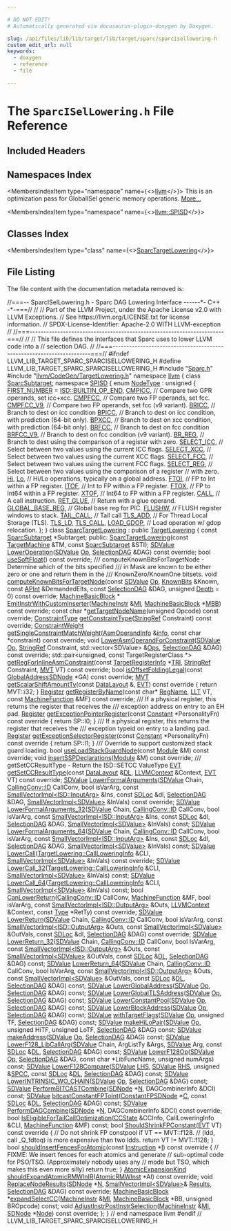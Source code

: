```yaml
---

# DO NOT EDIT!
# Automatically generated via docusaurus-plugin-doxygen by Doxygen.

slug: /api/files/lib/lib/target/lib/target/sparc/sparcisellowering-h
custom_edit_url: null
keywords:
  - doxygen
  - reference
  - file

---
```





# The `SparcISelLowering.h` File Reference

<DoxygenPage pluginConfig={pluginConfig}>



## Included Headers

<IncludesList>
<IncludesListItem
  filePath="Sparc.h"
  permalink="/docs/api/files/lib/lib/target/lib/target/sparc/sparc-h"
  isLocal="true" />
<IncludesListItem
  filePath="llvm/CodeGen/TargetLowering.h"
  permalink="/docs/api/files/include/include/llvm/include/llvm/codegen/targetlowering-h"
  isLocal="true" />
</IncludesList>

## Namespaces Index

<MembersIndex>

<MembersIndexItem
  type="namespace"
  name={<><a href="/docs/api/namespaces/llvm">llvm</a></>}>
This is an optimization pass for GlobalISel generic memory operations. <a href="/docs/api/namespaces/llvm/#details">More...</a>
</MembersIndexItem>

<MembersIndexItem
  type="namespace"
  name={<><a href="/docs/api/namespaces/llvm/spisd">llvm::SPISD</a></>}>
</MembersIndexItem>

</MembersIndex>

## Classes Index

<MembersIndex>

<MembersIndexItem
  type="class"
  name={<><a href="/docs/api/classes/llvm/sparctargetlowering">SparcTargetLowering</a></>}>
</MembersIndexItem>

</MembersIndex>


## File Listing

The file content with the documentation metadata removed is:

<ProgramListing>

<Link id="l00001" /><CodeLine lineNumber="1"><Highlight kind="comment">//===-- SparcISelLowering.h - Sparc DAG Lowering Interface ------&#42;- C++ -&#42;-===//</Highlight><Highlight kind="normal"></Highlight></CodeLine>
<Link id="l00002" /><CodeLine lineNumber="2"><Highlight kind="normal"></Highlight><Highlight kind="comment">//</Highlight><Highlight kind="normal"></Highlight></CodeLine>
<Link id="l00003" /><CodeLine lineNumber="3"><Highlight kind="normal"></Highlight><Highlight kind="comment">// Part of the LLVM Project, under the Apache License v2.0 with LLVM Exceptions.</Highlight><Highlight kind="normal"></Highlight></CodeLine>
<Link id="l00004" /><CodeLine lineNumber="4"><Highlight kind="normal"></Highlight><Highlight kind="comment">// See https://llvm.org/LICENSE.txt for license information.</Highlight><Highlight kind="normal"></Highlight></CodeLine>
<Link id="l00005" /><CodeLine lineNumber="5"><Highlight kind="normal"></Highlight><Highlight kind="comment">// SPDX-License-Identifier: Apache-2.0 WITH LLVM-exception</Highlight><Highlight kind="normal"></Highlight></CodeLine>
<Link id="l00006" /><CodeLine lineNumber="6"><Highlight kind="normal"></Highlight><Highlight kind="comment">//</Highlight><Highlight kind="normal"></Highlight></CodeLine>
<Link id="l00007" /><CodeLine lineNumber="7"><Highlight kind="normal"></Highlight><Highlight kind="comment">//===----------------------------------------------------------------------===//</Highlight><Highlight kind="normal"></Highlight></CodeLine>
<Link id="l00008" /><CodeLine lineNumber="8"><Highlight kind="normal"></Highlight><Highlight kind="comment">//</Highlight><Highlight kind="normal"></Highlight></CodeLine>
<Link id="l00009" /><CodeLine lineNumber="9"><Highlight kind="normal"></Highlight><Highlight kind="comment">// This file defines the interfaces that Sparc uses to lower LLVM code into a</Highlight><Highlight kind="normal"></Highlight></CodeLine>
<Link id="l00010" /><CodeLine lineNumber="10"><Highlight kind="normal"></Highlight><Highlight kind="comment">// selection DAG.</Highlight><Highlight kind="normal"></Highlight></CodeLine>
<Link id="l00011" /><CodeLine lineNumber="11"><Highlight kind="normal"></Highlight><Highlight kind="comment">//</Highlight><Highlight kind="normal"></Highlight></CodeLine>
<Link id="l00012" /><CodeLine lineNumber="12"><Highlight kind="normal"></Highlight><Highlight kind="comment">//===----------------------------------------------------------------------===//</Highlight><Highlight kind="normal"></Highlight></CodeLine>
<Link id="l00013" /><CodeLine lineNumber="13"><Highlight kind="normal"></Highlight></CodeLine>
<Link id="l00014" /><CodeLine lineNumber="14"><Highlight kind="normal"></Highlight><Highlight kind="preprocessor">#ifndef LLVM&#95;LIB&#95;TARGET&#95;SPARC&#95;SPARCISELLOWERING&#95;H</Highlight><Highlight kind="normal"></Highlight></CodeLine>
<Link id="l00015" /><CodeLine lineNumber="15"><Highlight kind="normal"></Highlight><Highlight kind="preprocessor">#define LLVM&#95;LIB&#95;TARGET&#95;SPARC&#95;SPARCISELLOWERING&#95;H</Highlight><Highlight kind="normal"></Highlight></CodeLine>
<Link id="l00016" /><CodeLine lineNumber="16"><Highlight kind="normal"></Highlight></CodeLine>
<Link id="l00017" /><CodeLine lineNumber="17"><Highlight kind="normal"></Highlight><Highlight kind="preprocessor">#include &quot;<a href="/docs/api/files/lib/lib/target/lib/target/sparc/sparc-h">Sparc.h</a>&quot;</Highlight><Highlight kind="normal"></Highlight></CodeLine>
<Link id="l00018" /><CodeLine lineNumber="18"><Highlight kind="normal"></Highlight><Highlight kind="preprocessor">#include &quot;<a href="/docs/api/files/include/include/llvm/include/llvm/codegen/targetlowering-h">llvm/CodeGen/TargetLowering.h</a>&quot;</Highlight><Highlight kind="normal"></Highlight></CodeLine>
<Link id="l00019" /><CodeLine lineNumber="19"><Highlight kind="normal"></Highlight></CodeLine>
<Link id="l00020" /><CodeLine lineNumber="20"><Highlight kind="normal"></Highlight><Highlight kind="keyword">namespace </Highlight><Highlight kind="normal"><a href="/docs/api/namespaces/llvm">llvm</a> &#123;</Highlight></CodeLine>
<Link id="l00021" /><CodeLine lineNumber="21"><Highlight kind="normal">  </Highlight><Highlight kind="keyword">class </Highlight><Highlight kind="normal"><a href="/docs/api/classes/llvm/sparcsubtarget">SparcSubtarget</a>;</Highlight></CodeLine>
<Link id="l00022" /><CodeLine lineNumber="22"><Highlight kind="normal"></Highlight></CodeLine>
<Link id="l00023" /><CodeLine lineNumber="23" lineLink="/docs/api/namespaces/llvm/spisd"><Highlight kind="normal">  </Highlight><Highlight kind="keyword">namespace </Highlight><Highlight kind="normal"><a href="/docs/api/namespaces/llvm/spisd">SPISD</a> &#123;</Highlight></CodeLine>
<Link id="l00024" /><CodeLine lineNumber="24" lineLink="/docs/api/namespaces/llvm/spisd/#a3d1898cf75ca99cdce12d228aad03d35"><Highlight kind="normal">  </Highlight><Highlight kind="keyword">enum</Highlight><Highlight kind="normal"> <a href="/docs/api/namespaces/llvm/spisd/#a3d1898cf75ca99cdce12d228aad03d35">NodeType</a> : </Highlight><Highlight kind="keywordtype">unsigned</Highlight><Highlight kind="normal"> &#123;</Highlight></CodeLine>
<Link id="l00025" /><CodeLine lineNumber="25" lineLink="/docs/api/namespaces/llvm/spisd/#a3d1898cf75ca99cdce12d228aad03d35a27b3db85b70e06b585791b94f9588498"><Highlight kind="normal">    <a href="/docs/api/namespaces/llvm/spisd/#a3d1898cf75ca99cdce12d228aad03d35a27b3db85b70e06b585791b94f9588498">FIRST&#95;NUMBER</a> = <a href="/docs/api/namespaces/llvm/isd/#a22ea9cec080dd5f4f47ba234c2f59110a477ef80c70c7359199eace0e5d3133b1">ISD::BUILTIN&#95;OP&#95;END</a>,</Highlight></CodeLine>
<Link id="l00026" /><CodeLine lineNumber="26" lineLink="/docs/api/namespaces/llvm/spisd/#a3d1898cf75ca99cdce12d228aad03d35aee173683795c69db043c057180a0c24e"><Highlight kind="normal">    <a href="/docs/api/namespaces/llvm/spisd/#a3d1898cf75ca99cdce12d228aad03d35aee173683795c69db043c057180a0c24e">CMPICC</a>,    </Highlight><Highlight kind="comment">// Compare two GPR operands, set icc+xcc.</Highlight><Highlight kind="normal"></Highlight></CodeLine>
<Link id="l00027" /><CodeLine lineNumber="27" lineLink="/docs/api/namespaces/llvm/spisd/#a3d1898cf75ca99cdce12d228aad03d35a7bcd9a91adcf12703a32ba84c8862873"><Highlight kind="normal">    <a href="/docs/api/namespaces/llvm/spisd/#a3d1898cf75ca99cdce12d228aad03d35a7bcd9a91adcf12703a32ba84c8862873">CMPFCC</a>,    </Highlight><Highlight kind="comment">// Compare two FP operands, set fcc.</Highlight><Highlight kind="normal"></Highlight></CodeLine>
<Link id="l00028" /><CodeLine lineNumber="28" lineLink="/docs/api/namespaces/llvm/spisd/#a3d1898cf75ca99cdce12d228aad03d35a615b9435b359afc4ac41e8512beb59ea"><Highlight kind="normal">    <a href="/docs/api/namespaces/llvm/spisd/#a3d1898cf75ca99cdce12d228aad03d35a615b9435b359afc4ac41e8512beb59ea">CMPFCC&#95;V9</a>, </Highlight><Highlight kind="comment">// Compare two FP operands, set fcc (v9 variant).</Highlight><Highlight kind="normal"></Highlight></CodeLine>
<Link id="l00029" /><CodeLine lineNumber="29" lineLink="/docs/api/namespaces/llvm/spisd/#a3d1898cf75ca99cdce12d228aad03d35a4160ab34383285d68f77158bc9fe5c46"><Highlight kind="normal">    <a href="/docs/api/namespaces/llvm/spisd/#a3d1898cf75ca99cdce12d228aad03d35a4160ab34383285d68f77158bc9fe5c46">BRICC</a>,     </Highlight><Highlight kind="comment">// Branch to dest on icc condition</Highlight><Highlight kind="normal"></Highlight></CodeLine>
<Link id="l00030" /><CodeLine lineNumber="30" lineLink="/docs/api/namespaces/llvm/spisd/#a3d1898cf75ca99cdce12d228aad03d35a2b7c862577b27caf7cf95593afa80efb"><Highlight kind="normal">    <a href="/docs/api/namespaces/llvm/spisd/#a3d1898cf75ca99cdce12d228aad03d35a2b7c862577b27caf7cf95593afa80efb">BPICC</a>,    </Highlight><Highlight kind="comment">// Branch to dest on icc condition, with prediction (64-bit only).</Highlight><Highlight kind="normal"></Highlight></CodeLine>
<Link id="l00031" /><CodeLine lineNumber="31" lineLink="/docs/api/namespaces/llvm/spisd/#a3d1898cf75ca99cdce12d228aad03d35a7dd96ca405c8c5eff4859c546ebcc90d"><Highlight kind="normal">    <a href="/docs/api/namespaces/llvm/spisd/#a3d1898cf75ca99cdce12d228aad03d35a7dd96ca405c8c5eff4859c546ebcc90d">BPXCC</a>,    </Highlight><Highlight kind="comment">// Branch to dest on xcc condition, with prediction (64-bit only).</Highlight><Highlight kind="normal"></Highlight></CodeLine>
<Link id="l00032" /><CodeLine lineNumber="32" lineLink="/docs/api/namespaces/llvm/spisd/#a3d1898cf75ca99cdce12d228aad03d35ad17a88625c7d2528aa275430a3aa013e"><Highlight kind="normal">    <a href="/docs/api/namespaces/llvm/spisd/#a3d1898cf75ca99cdce12d228aad03d35ad17a88625c7d2528aa275430a3aa013e">BRFCC</a>,    </Highlight><Highlight kind="comment">// Branch to dest on fcc condition</Highlight><Highlight kind="normal"></Highlight></CodeLine>
<Link id="l00033" /><CodeLine lineNumber="33" lineLink="/docs/api/namespaces/llvm/spisd/#a3d1898cf75ca99cdce12d228aad03d35ac3579dff33e5299d880e89abd2eb200e"><Highlight kind="normal">    <a href="/docs/api/namespaces/llvm/spisd/#a3d1898cf75ca99cdce12d228aad03d35ac3579dff33e5299d880e89abd2eb200e">BRFCC&#95;V9</a>, </Highlight><Highlight kind="comment">// Branch to dest on fcc condition (v9 variant).</Highlight><Highlight kind="normal"></Highlight></CodeLine>
<Link id="l00034" /><CodeLine lineNumber="34" lineLink="/docs/api/namespaces/llvm/spisd/#a3d1898cf75ca99cdce12d228aad03d35a849a571c08b32ebe76e20e6e06c02918"><Highlight kind="normal">    <a href="/docs/api/namespaces/llvm/spisd/#a3d1898cf75ca99cdce12d228aad03d35a849a571c08b32ebe76e20e6e06c02918">BR&#95;REG</a>,   </Highlight><Highlight kind="comment">// Branch to dest using the comparison of a register with zero.</Highlight><Highlight kind="normal"></Highlight></CodeLine>
<Link id="l00035" /><CodeLine lineNumber="35" lineLink="/docs/api/namespaces/llvm/spisd/#a3d1898cf75ca99cdce12d228aad03d35a52206dee1158f69604c50a230c255c01"><Highlight kind="normal">    <a href="/docs/api/namespaces/llvm/spisd/#a3d1898cf75ca99cdce12d228aad03d35a52206dee1158f69604c50a230c255c01">SELECT&#95;ICC</a>, </Highlight><Highlight kind="comment">// Select between two values using the current ICC flags.</Highlight><Highlight kind="normal"></Highlight></CodeLine>
<Link id="l00036" /><CodeLine lineNumber="36" lineLink="/docs/api/namespaces/llvm/spisd/#a3d1898cf75ca99cdce12d228aad03d35a210eedf63f9f1b7ca903a027cc1b4458"><Highlight kind="normal">    <a href="/docs/api/namespaces/llvm/spisd/#a3d1898cf75ca99cdce12d228aad03d35a210eedf63f9f1b7ca903a027cc1b4458">SELECT&#95;XCC</a>, </Highlight><Highlight kind="comment">// Select between two values using the current XCC flags.</Highlight><Highlight kind="normal"></Highlight></CodeLine>
<Link id="l00037" /><CodeLine lineNumber="37" lineLink="/docs/api/namespaces/llvm/spisd/#a3d1898cf75ca99cdce12d228aad03d35abda9c95ee3b4c99e97ebb1ad56d50e2f"><Highlight kind="normal">    <a href="/docs/api/namespaces/llvm/spisd/#a3d1898cf75ca99cdce12d228aad03d35abda9c95ee3b4c99e97ebb1ad56d50e2f">SELECT&#95;FCC</a>, </Highlight><Highlight kind="comment">// Select between two values using the current FCC flags.</Highlight><Highlight kind="normal"></Highlight></CodeLine>
<Link id="l00038" /><CodeLine lineNumber="38" lineLink="/docs/api/namespaces/llvm/spisd/#a3d1898cf75ca99cdce12d228aad03d35a180b9006417261ba1c689ca088810cc3"><Highlight kind="normal">    <a href="/docs/api/namespaces/llvm/spisd/#a3d1898cf75ca99cdce12d228aad03d35a180b9006417261ba1c689ca088810cc3">SELECT&#95;REG</a>, </Highlight><Highlight kind="comment">// Select between two values using the comparison of a register</Highlight><Highlight kind="normal"></Highlight></CodeLine>
<Link id="l00039" /><CodeLine lineNumber="39"><Highlight kind="normal">                </Highlight><Highlight kind="comment">// with zero.</Highlight><Highlight kind="normal"></Highlight></CodeLine>
<Link id="l00040" /><CodeLine lineNumber="40"><Highlight kind="normal"></Highlight></CodeLine>
<Link id="l00041" /><CodeLine lineNumber="41" lineLink="/docs/api/namespaces/llvm/spisd/#a3d1898cf75ca99cdce12d228aad03d35a154b73611a4eb455f9b37af8b9e09e8b"><Highlight kind="normal">    <a href="/docs/api/namespaces/llvm/spisd/#a3d1898cf75ca99cdce12d228aad03d35a154b73611a4eb455f9b37af8b9e09e8b">Hi</a>,</Highlight></CodeLine>
<Link id="l00042" /><CodeLine lineNumber="42" lineLink="/docs/api/namespaces/llvm/spisd/#a3d1898cf75ca99cdce12d228aad03d35a9e72c1acace3b907901e215f668085a6"><Highlight kind="normal">    <a href="/docs/api/namespaces/llvm/spisd/#a3d1898cf75ca99cdce12d228aad03d35a9e72c1acace3b907901e215f668085a6">Lo</a>, </Highlight><Highlight kind="comment">// Hi/Lo operations, typically on a global address.</Highlight><Highlight kind="normal"></Highlight></CodeLine>
<Link id="l00043" /><CodeLine lineNumber="43"><Highlight kind="normal"></Highlight></CodeLine>
<Link id="l00044" /><CodeLine lineNumber="44" lineLink="/docs/api/namespaces/llvm/spisd/#a3d1898cf75ca99cdce12d228aad03d35ad33751a842f525acd8ffc4f9bf9d6f4b"><Highlight kind="normal">    <a href="/docs/api/namespaces/llvm/spisd/#a3d1898cf75ca99cdce12d228aad03d35ad33751a842f525acd8ffc4f9bf9d6f4b">FTOI</a>, </Highlight><Highlight kind="comment">// FP to Int within a FP register.</Highlight><Highlight kind="normal"></Highlight></CodeLine>
<Link id="l00045" /><CodeLine lineNumber="45" lineLink="/docs/api/namespaces/llvm/spisd/#a3d1898cf75ca99cdce12d228aad03d35ac0bd422e0c9af4aa321ee39ef34837b3"><Highlight kind="normal">    <a href="/docs/api/namespaces/llvm/spisd/#a3d1898cf75ca99cdce12d228aad03d35ac0bd422e0c9af4aa321ee39ef34837b3">ITOF</a>, </Highlight><Highlight kind="comment">// Int to FP within a FP register.</Highlight><Highlight kind="normal"></Highlight></CodeLine>
<Link id="l00046" /><CodeLine lineNumber="46" lineLink="/docs/api/namespaces/llvm/spisd/#a3d1898cf75ca99cdce12d228aad03d35ac1d0665fd7c7b7f60eae74c83894fd44"><Highlight kind="normal">    <a href="/docs/api/namespaces/llvm/spisd/#a3d1898cf75ca99cdce12d228aad03d35ac1d0665fd7c7b7f60eae74c83894fd44">FTOX</a>, </Highlight><Highlight kind="comment">// FP to Int64 within a FP register.</Highlight><Highlight kind="normal"></Highlight></CodeLine>
<Link id="l00047" /><CodeLine lineNumber="47" lineLink="/docs/api/namespaces/llvm/spisd/#a3d1898cf75ca99cdce12d228aad03d35a63621d0b8667a4577f24282d736ed650"><Highlight kind="normal">    <a href="/docs/api/namespaces/llvm/spisd/#a3d1898cf75ca99cdce12d228aad03d35a63621d0b8667a4577f24282d736ed650">XTOF</a>, </Highlight><Highlight kind="comment">// Int64 to FP within a FP register.</Highlight><Highlight kind="normal"></Highlight></CodeLine>
<Link id="l00048" /><CodeLine lineNumber="48"><Highlight kind="normal"></Highlight></CodeLine>
<Link id="l00049" /><CodeLine lineNumber="49" lineLink="/docs/api/namespaces/llvm/spisd/#a3d1898cf75ca99cdce12d228aad03d35ad850a16944c76310207c76144c671fe6"><Highlight kind="normal">    <a href="/docs/api/namespaces/llvm/spisd/#a3d1898cf75ca99cdce12d228aad03d35ad850a16944c76310207c76144c671fe6">CALL</a>,            </Highlight><Highlight kind="comment">// A call instruction.</Highlight><Highlight kind="normal"></Highlight></CodeLine>
<Link id="l00050" /><CodeLine lineNumber="50" lineLink="/docs/api/namespaces/llvm/spisd/#a3d1898cf75ca99cdce12d228aad03d35a53cf9620d59d409ce4ac938c8a69c033"><Highlight kind="normal">    <a href="/docs/api/namespaces/llvm/spisd/#a3d1898cf75ca99cdce12d228aad03d35a53cf9620d59d409ce4ac938c8a69c033">RET&#95;GLUE</a>,        </Highlight><Highlight kind="comment">// Return with a glue operand.</Highlight><Highlight kind="normal"></Highlight></CodeLine>
<Link id="l00051" /><CodeLine lineNumber="51" lineLink="/docs/api/namespaces/llvm/spisd/#a3d1898cf75ca99cdce12d228aad03d35ac6381bf059519add497cb2da3a33db6f"><Highlight kind="normal">    <a href="/docs/api/namespaces/llvm/spisd/#a3d1898cf75ca99cdce12d228aad03d35ac6381bf059519add497cb2da3a33db6f">GLOBAL&#95;BASE&#95;REG</a>, </Highlight><Highlight kind="comment">// Global base reg for PIC.</Highlight><Highlight kind="normal"></Highlight></CodeLine>
<Link id="l00052" /><CodeLine lineNumber="52" lineLink="/docs/api/namespaces/llvm/spisd/#a3d1898cf75ca99cdce12d228aad03d35a72f01d37a839894dc51486aca05cf1d1"><Highlight kind="normal">    <a href="/docs/api/namespaces/llvm/spisd/#a3d1898cf75ca99cdce12d228aad03d35a72f01d37a839894dc51486aca05cf1d1">FLUSHW</a>,          </Highlight><Highlight kind="comment">// FLUSH register windows to stack.</Highlight><Highlight kind="normal"></Highlight></CodeLine>
<Link id="l00053" /><CodeLine lineNumber="53"><Highlight kind="normal"></Highlight></CodeLine>
<Link id="l00054" /><CodeLine lineNumber="54" lineLink="/docs/api/namespaces/llvm/spisd/#a3d1898cf75ca99cdce12d228aad03d35a3c580eac1cc15b32f48917609a1bf56b"><Highlight kind="normal">    <a href="/docs/api/namespaces/llvm/spisd/#a3d1898cf75ca99cdce12d228aad03d35a3c580eac1cc15b32f48917609a1bf56b">TAIL&#95;CALL</a>, </Highlight><Highlight kind="comment">// Tail call</Highlight><Highlight kind="normal"></Highlight></CodeLine>
<Link id="l00055" /><CodeLine lineNumber="55"><Highlight kind="normal"></Highlight></CodeLine>
<Link id="l00056" /><CodeLine lineNumber="56" lineLink="/docs/api/namespaces/llvm/spisd/#a3d1898cf75ca99cdce12d228aad03d35a06394b87de34caf1268847eafe1da5b2"><Highlight kind="normal">    <a href="/docs/api/namespaces/llvm/spisd/#a3d1898cf75ca99cdce12d228aad03d35a06394b87de34caf1268847eafe1da5b2">TLS&#95;ADD</a>, </Highlight><Highlight kind="comment">// For Thread Local Storage (TLS).</Highlight><Highlight kind="normal"></Highlight></CodeLine>
<Link id="l00057" /><CodeLine lineNumber="57" lineLink="/docs/api/namespaces/llvm/spisd/#a3d1898cf75ca99cdce12d228aad03d35a8d369f22424360c97ef7bb6459701598"><Highlight kind="normal">    <a href="/docs/api/namespaces/llvm/spisd/#a3d1898cf75ca99cdce12d228aad03d35a8d369f22424360c97ef7bb6459701598">TLS&#95;LD</a>,</Highlight></CodeLine>
<Link id="l00058" /><CodeLine lineNumber="58" lineLink="/docs/api/namespaces/llvm/spisd/#a3d1898cf75ca99cdce12d228aad03d35a0689b4f4adb0bc28f3ec0cb2f7241f5a"><Highlight kind="normal">    <a href="/docs/api/namespaces/llvm/spisd/#a3d1898cf75ca99cdce12d228aad03d35a0689b4f4adb0bc28f3ec0cb2f7241f5a">TLS&#95;CALL</a>,</Highlight></CodeLine>
<Link id="l00059" /><CodeLine lineNumber="59"><Highlight kind="normal"></Highlight></CodeLine>
<Link id="l00060" /><CodeLine lineNumber="60" lineLink="/docs/api/namespaces/llvm/spisd/#a3d1898cf75ca99cdce12d228aad03d35a7c9f7d96c222e3cc4e7dc45fd3b3bc51"><Highlight kind="normal">    <a href="/docs/api/namespaces/llvm/spisd/#a3d1898cf75ca99cdce12d228aad03d35a7c9f7d96c222e3cc4e7dc45fd3b3bc51">LOAD&#95;GDOP</a>, </Highlight><Highlight kind="comment">// Load operation w/ gdop relocation.</Highlight><Highlight kind="normal"></Highlight></CodeLine>
<Link id="l00061" /><CodeLine lineNumber="61"><Highlight kind="normal">  &#125;;</Highlight></CodeLine>
<Link id="l00062" /><CodeLine lineNumber="62"><Highlight kind="normal">  &#125;</Highlight></CodeLine>
<Link id="l00063" /><CodeLine lineNumber="63"><Highlight kind="normal"></Highlight></CodeLine>
<Link id="l00064" /><CodeLine lineNumber="64" lineLink="/docs/api/classes/llvm/sparctargetlowering"><Highlight kind="normal">  </Highlight><Highlight kind="keyword">class </Highlight><Highlight kind="normal"><a href="/docs/api/classes/llvm/sparctargetlowering/#aecea65c9daf59dcfdbeff434056d8a0c">SparcTargetLowering</a> : </Highlight><Highlight kind="keyword">public</Highlight><Highlight kind="normal"> <a href="/docs/api/classes/llvm/targetlowering/#aaa96f111a59a7a2e7f9c689b344543df">TargetLowering</a> &#123;</Highlight></CodeLine>
<Link id="l00065" /><CodeLine lineNumber="65"><Highlight kind="normal">    </Highlight><Highlight kind="keyword">const</Highlight><Highlight kind="normal"> <a href="/docs/api/classes/llvm/sparcsubtarget">SparcSubtarget</a> &#42;Subtarget;</Highlight></CodeLine>
<Link id="l00066" /><CodeLine lineNumber="66"><Highlight kind="normal">  </Highlight><Highlight kind="keyword">public</Highlight><Highlight kind="normal">:</Highlight></CodeLine>
<Link id="l00067" /><CodeLine lineNumber="67"><Highlight kind="normal">    <a href="/docs/api/classes/llvm/sparctargetlowering/#aecea65c9daf59dcfdbeff434056d8a0c">SparcTargetLowering</a>(</Highlight><Highlight kind="keyword">const</Highlight><Highlight kind="normal"> <a href="/docs/api/classes/llvm/targetmachine">TargetMachine</a> &amp;TM, </Highlight><Highlight kind="keyword">const</Highlight><Highlight kind="normal"> <a href="/docs/api/classes/llvm/sparcsubtarget">SparcSubtarget</a> &amp;STI);</Highlight></CodeLine>
<Link id="l00068" /><CodeLine lineNumber="68"><Highlight kind="normal">    <a href="/docs/api/classes/llvm/sdvalue">SDValue</a> <a href="/docs/api/classes/llvm/sparctargetlowering/#ae64cc4af32654deb89d3073cc5ef4290">LowerOperation</a>(<a href="/docs/api/classes/llvm/sdvalue">SDValue</a> <a href="/docs/api/namespaces/llvm/#ab471937b9a227e70c7fe8bd9604014d6">Op</a>, <a href="/docs/api/classes/llvm/selectiondag">SelectionDAG</a> &amp;DAG) </Highlight><Highlight kind="keyword">const override</Highlight><Highlight kind="normal">;</Highlight></CodeLine>
<Link id="l00069" /><CodeLine lineNumber="69"><Highlight kind="normal"></Highlight></CodeLine>
<Link id="l00070" /><CodeLine lineNumber="70"><Highlight kind="normal">    </Highlight><Highlight kind="keywordtype">bool</Highlight><Highlight kind="normal"> <a href="/docs/api/classes/llvm/sparctargetlowering/#a1f0b79c7c0f89f0a0309f622ff4f8310">useSoftFloat</a>() </Highlight><Highlight kind="keyword">const override</Highlight><Highlight kind="normal">;</Highlight></CodeLine>
<Link id="l00071" /><CodeLine lineNumber="71"><Highlight kind="normal"></Highlight><Highlight kind="comment"></Highlight></CodeLine>
<Link id="l00072" /><CodeLine lineNumber="72"><Highlight kind="comment">    /// computeKnownBitsForTargetNode - Determine which of the bits specified</Highlight></CodeLine>
<Link id="l00073" /><CodeLine lineNumber="73"><Highlight kind="comment">    /// in Mask are known to be either zero or one and return them in the</Highlight></CodeLine>
<Link id="l00074" /><CodeLine lineNumber="74"><Highlight kind="comment">    /// KnownZero/KnownOne bitsets.</Highlight><Highlight kind="normal"></Highlight></CodeLine>
<Link id="l00075" /><CodeLine lineNumber="75"><Highlight kind="normal">    </Highlight><Highlight kind="keywordtype">void</Highlight><Highlight kind="normal"> <a href="/docs/api/classes/llvm/sparctargetlowering/#a71ac95c34a6f80744df3010b673fc9e6">computeKnownBitsForTargetNode</a>(</Highlight><Highlight kind="keyword">const</Highlight><Highlight kind="normal"> <a href="/docs/api/classes/llvm/sdvalue">SDValue</a> <a href="/docs/api/namespaces/llvm/#ab471937b9a227e70c7fe8bd9604014d6">Op</a>,</Highlight></CodeLine>
<Link id="l00076" /><CodeLine lineNumber="76"><Highlight kind="normal">                                       <a href="/docs/api/structs/llvm/knownbits">KnownBits</a> &amp;Known,</Highlight></CodeLine>
<Link id="l00077" /><CodeLine lineNumber="77"><Highlight kind="normal">                                       </Highlight><Highlight kind="keyword">const</Highlight><Highlight kind="normal"> <a href="/docs/api/classes/llvm/apint">APInt</a> &amp;DemandedElts,</Highlight></CodeLine>
<Link id="l00078" /><CodeLine lineNumber="78"><Highlight kind="normal">                                       </Highlight><Highlight kind="keyword">const</Highlight><Highlight kind="normal"> <a href="/docs/api/classes/llvm/selectiondag">SelectionDAG</a> &amp;DAG,</Highlight></CodeLine>
<Link id="l00079" /><CodeLine lineNumber="79"><Highlight kind="normal">                                       </Highlight><Highlight kind="keywordtype">unsigned</Highlight><Highlight kind="normal"> <a href="/docs/api/namespaces/llvm/#a1eb5609345b906d024fbf9e4bc1adc06afe578efb7ca235af77fb0eef7edcf639">Depth</a> = 0) </Highlight><Highlight kind="keyword">const override</Highlight><Highlight kind="normal">;</Highlight></CodeLine>
<Link id="l00080" /><CodeLine lineNumber="80"><Highlight kind="normal"></Highlight></CodeLine>
<Link id="l00081" /><CodeLine lineNumber="81"><Highlight kind="normal">    <a href="/docs/api/classes/llvm/machinebasicblock">MachineBasicBlock</a> &#42;</Highlight></CodeLine>
<Link id="l00082" /><CodeLine lineNumber="82"><Highlight kind="normal">    <a href="/docs/api/classes/llvm/sparctargetlowering/#a8f7e9408933821a2800b763af49074ea">EmitInstrWithCustomInserter</a>(<a href="/docs/api/classes/llvm/machineinstr">MachineInstr</a> &amp;<a href="/docs/api/files/lib/lib/codegen/lib/codegen/globalisel/irtranslator-cpp/#abe44dfdea65b4f7e11e0a608ab708b76">MI</a>,</Highlight></CodeLine>
<Link id="l00083" /><CodeLine lineNumber="83"><Highlight kind="normal">                                <a href="/docs/api/classes/llvm/machinebasicblock">MachineBasicBlock</a> &#42;<a href="/docs/api/files/lib/lib/target/lib/target/arm/armslshardening-cpp/#a5958512eae2979bd2eb383977996a600">MBB</a>) </Highlight><Highlight kind="keyword">const override</Highlight><Highlight kind="normal">;</Highlight></CodeLine>
<Link id="l00084" /><CodeLine lineNumber="84"><Highlight kind="normal"></Highlight></CodeLine>
<Link id="l00085" /><CodeLine lineNumber="85"><Highlight kind="normal">    </Highlight><Highlight kind="keyword">const</Highlight><Highlight kind="normal"> </Highlight><Highlight kind="keywordtype">char</Highlight><Highlight kind="normal"> &#42;<a href="/docs/api/classes/llvm/sparctargetlowering/#aef588454306eb754b24d6d78cb818c9b">getTargetNodeName</a>(</Highlight><Highlight kind="keywordtype">unsigned</Highlight><Highlight kind="normal"> Opcode) </Highlight><Highlight kind="keyword">const override</Highlight><Highlight kind="normal">;</Highlight></CodeLine>
<Link id="l00086" /><CodeLine lineNumber="86"><Highlight kind="normal"></Highlight></CodeLine>
<Link id="l00087" /><CodeLine lineNumber="87"><Highlight kind="normal">    <a href="/docs/api/classes/llvm/targetlowering/#a0b0176781cd4fd9f45cc739f1d007116">ConstraintType</a> <a href="/docs/api/classes/llvm/sparctargetlowering/#a2c5a958743bc5a86564032ba9a3aaa58">getConstraintType</a>(<a href="/docs/api/classes/llvm/stringref">StringRef</a> Constraint) </Highlight><Highlight kind="keyword">const override</Highlight><Highlight kind="normal">;</Highlight></CodeLine>
<Link id="l00088" /><CodeLine lineNumber="88"><Highlight kind="normal">    <a href="/docs/api/classes/llvm/targetlowering/#a7f5cab5437026605269663cda7389abc">ConstraintWeight</a></Highlight></CodeLine>
<Link id="l00089" /><CodeLine lineNumber="89"><Highlight kind="normal">    <a href="/docs/api/classes/llvm/sparctargetlowering/#a237a27aeef06752d11d7ab1dc1560239">getSingleConstraintMatchWeight</a>(<a href="/docs/api/structs/llvm/targetlowering/asmoperandinfo">AsmOperandInfo</a> &amp;<a href="/docs/api/files/lib/lib/analysis/lazyvalueinfo-cpp/#ad7f64bcc544dcefb2e068282af1c549d">info</a>,</Highlight></CodeLine>
<Link id="l00090" /><CodeLine lineNumber="90"><Highlight kind="normal">                                   </Highlight><Highlight kind="keyword">const</Highlight><Highlight kind="normal"> </Highlight><Highlight kind="keywordtype">char</Highlight><Highlight kind="normal"> &#42;constraint) </Highlight><Highlight kind="keyword">const override</Highlight><Highlight kind="normal">;</Highlight></CodeLine>
<Link id="l00091" /><CodeLine lineNumber="91"><Highlight kind="normal">    </Highlight><Highlight kind="keywordtype">void</Highlight><Highlight kind="normal"> <a href="/docs/api/classes/llvm/sparctargetlowering/#af4eec9eb2d2c80156afb3788f2361f14">LowerAsmOperandForConstraint</a>(<a href="/docs/api/classes/llvm/sdvalue">SDValue</a> <a href="/docs/api/namespaces/llvm/#ab471937b9a227e70c7fe8bd9604014d6">Op</a>, <a href="/docs/api/classes/llvm/stringref">StringRef</a> Constraint,</Highlight></CodeLine>
<Link id="l00092" /><CodeLine lineNumber="92"><Highlight kind="normal">                                      std::vector&lt;SDValue&gt; &amp;<a href="/docs/api/files/include/include/llvm/include/llvm/demangle/itaniumdemangle-h/#a926d7ce2143863b7a2afda0fca4d2b65">Ops</a>,</Highlight></CodeLine>
<Link id="l00093" /><CodeLine lineNumber="93"><Highlight kind="normal">                                      <a href="/docs/api/classes/llvm/selectiondag">SelectionDAG</a> &amp;DAG) </Highlight><Highlight kind="keyword">const override</Highlight><Highlight kind="normal">;</Highlight></CodeLine>
<Link id="l00094" /><CodeLine lineNumber="94"><Highlight kind="normal"></Highlight></CodeLine>
<Link id="l00095" /><CodeLine lineNumber="95"><Highlight kind="normal">    std::pair&lt;unsigned, const TargetRegisterClass &#42;&gt;</Highlight></CodeLine>
<Link id="l00096" /><CodeLine lineNumber="96"><Highlight kind="normal">    <a href="/docs/api/classes/llvm/sparctargetlowering/#a299e5debf3d108b71fc6642ecd31e5e7">getRegForInlineAsmConstraint</a>(</Highlight><Highlight kind="keyword">const</Highlight><Highlight kind="normal"> <a href="/docs/api/classes/llvm/targetregisterinfo">TargetRegisterInfo</a> &#42;<a href="/docs/api/files/lib/lib/codegen/machinesink-cpp/#a0f36ed1bc17fc1aa97fe291c439a0698">TRI</a>,</Highlight></CodeLine>
<Link id="l00097" /><CodeLine lineNumber="97"><Highlight kind="normal">                                 <a href="/docs/api/classes/llvm/stringref">StringRef</a> Constraint, <a href="/docs/api/classes/llvm/mvt">MVT</a> VT) </Highlight><Highlight kind="keyword">const override</Highlight><Highlight kind="normal">;</Highlight></CodeLine>
<Link id="l00098" /><CodeLine lineNumber="98"><Highlight kind="normal"></Highlight></CodeLine>
<Link id="l00099" /><CodeLine lineNumber="99"><Highlight kind="normal">    </Highlight><Highlight kind="keywordtype">bool</Highlight><Highlight kind="normal"> <a href="/docs/api/classes/llvm/sparctargetlowering/#a4d18817015c8dbbcc039cf4b6f2007e8">isOffsetFoldingLegal</a>(</Highlight><Highlight kind="keyword">const</Highlight><Highlight kind="normal"> <a href="/docs/api/classes/llvm/globaladdresssdnode">GlobalAddressSDNode</a> &#42;GA) </Highlight><Highlight kind="keyword">const override</Highlight><Highlight kind="normal">;</Highlight></CodeLine>
<Link id="l00100" /><CodeLine lineNumber="100" lineLink="/docs/api/classes/llvm/sparctargetlowering/#a9e2bda06b567e2d0535b19e4de0f63b0"><Highlight kind="normal">    <a href="/docs/api/classes/llvm/mvt">MVT</a> <a href="/docs/api/classes/llvm/sparctargetlowering/#a9e2bda06b567e2d0535b19e4de0f63b0">getScalarShiftAmountTy</a>(</Highlight><Highlight kind="keyword">const</Highlight><Highlight kind="normal"> <a href="/docs/api/classes/llvm/datalayout">DataLayout</a> &amp;, <a href="/docs/api/structs/llvm/evt">EVT</a>)</Highlight><Highlight kind="keyword"> const override </Highlight><Highlight kind="normal">&#123;</Highlight></CodeLine>
<Link id="l00101" /><CodeLine lineNumber="101"><Highlight kind="normal">      </Highlight><Highlight kind="keywordflow">return</Highlight><Highlight kind="normal"> MVT::i32;</Highlight></CodeLine>
<Link id="l00102" /><CodeLine lineNumber="102"><Highlight kind="normal">    &#125;</Highlight></CodeLine>
<Link id="l00103" /><CodeLine lineNumber="103"><Highlight kind="normal"></Highlight></CodeLine>
<Link id="l00104" /><CodeLine lineNumber="104"><Highlight kind="normal">    <a href="/docs/api/classes/llvm/register">Register</a> <a href="/docs/api/classes/llvm/sparctargetlowering/#af4f13984fe50ba9df4f0345922c76639">getRegisterByName</a>(</Highlight><Highlight kind="keyword">const</Highlight><Highlight kind="normal"> </Highlight><Highlight kind="keywordtype">char</Highlight><Highlight kind="normal">&#42; <a href="/docs/api/files/lib/lib/target/lib/target/ve/lvlgen-cpp/#a0a198e38a5def54ba58bebc655eda8e7">RegName</a>, <a href="/docs/api/classes/llvm/llt">LLT</a> VT,</Highlight></CodeLine>
<Link id="l00105" /><CodeLine lineNumber="105"><Highlight kind="normal">                               </Highlight><Highlight kind="keyword">const</Highlight><Highlight kind="normal"> <a href="/docs/api/classes/llvm/machinefunction">MachineFunction</a> &amp;MF) </Highlight><Highlight kind="keyword">const override</Highlight><Highlight kind="normal">;</Highlight></CodeLine>
<Link id="l00106" /><CodeLine lineNumber="106"><Highlight kind="normal"></Highlight><Highlight kind="comment"></Highlight></CodeLine>
<Link id="l00107" /><CodeLine lineNumber="107"><Highlight kind="comment">    /// If a physical register, this returns the register that receives the</Highlight></CodeLine>
<Link id="l00108" /><CodeLine lineNumber="108"><Highlight kind="comment">    /// exception address on entry to an EH pad.</Highlight><Highlight kind="normal"></Highlight></CodeLine>
<Link id="l00109" /><CodeLine lineNumber="109"><Highlight kind="normal">    <a href="/docs/api/classes/llvm/register">Register</a></Highlight></CodeLine>
<Link id="l00110" /><CodeLine lineNumber="110" lineLink="/docs/api/classes/llvm/sparctargetlowering/#a630502f67375e993b814de858f6c2090"><Highlight kind="normal">    <a href="/docs/api/classes/llvm/sparctargetlowering/#a630502f67375e993b814de858f6c2090">getExceptionPointerRegister</a>(</Highlight><Highlight kind="keyword">const</Highlight><Highlight kind="normal"> <a href="/docs/api/classes/llvm/constant">Constant</a> &#42;PersonalityFn)</Highlight><Highlight kind="keyword"> const override </Highlight><Highlight kind="normal">&#123;</Highlight></CodeLine>
<Link id="l00111" /><CodeLine lineNumber="111"><Highlight kind="normal">      </Highlight><Highlight kind="keywordflow">return</Highlight><Highlight kind="normal"> SP::I0;</Highlight></CodeLine>
<Link id="l00112" /><CodeLine lineNumber="112"><Highlight kind="normal">    &#125;</Highlight></CodeLine>
<Link id="l00113" /><CodeLine lineNumber="113"><Highlight kind="normal"></Highlight><Highlight kind="comment"></Highlight></CodeLine>
<Link id="l00114" /><CodeLine lineNumber="114"><Highlight kind="comment">    /// If a physical register, this returns the register that receives the</Highlight></CodeLine>
<Link id="l00115" /><CodeLine lineNumber="115"><Highlight kind="comment">    /// exception typeid on entry to a landing pad.</Highlight><Highlight kind="normal"></Highlight></CodeLine>
<Link id="l00116" /><CodeLine lineNumber="116"><Highlight kind="normal">    <a href="/docs/api/classes/llvm/register">Register</a></Highlight></CodeLine>
<Link id="l00117" /><CodeLine lineNumber="117" lineLink="/docs/api/classes/llvm/sparctargetlowering/#a923f53075d535b24c0fdb2dd41fa3e93"><Highlight kind="normal">    <a href="/docs/api/classes/llvm/sparctargetlowering/#a923f53075d535b24c0fdb2dd41fa3e93">getExceptionSelectorRegister</a>(</Highlight><Highlight kind="keyword">const</Highlight><Highlight kind="normal"> <a href="/docs/api/classes/llvm/constant">Constant</a> &#42;PersonalityFn)</Highlight><Highlight kind="keyword"> const override </Highlight><Highlight kind="normal">&#123;</Highlight></CodeLine>
<Link id="l00118" /><CodeLine lineNumber="118"><Highlight kind="normal">      </Highlight><Highlight kind="keywordflow">return</Highlight><Highlight kind="normal"> SP::I1;</Highlight></CodeLine>
<Link id="l00119" /><CodeLine lineNumber="119"><Highlight kind="normal">    &#125;</Highlight></CodeLine>
<Link id="l00120" /><CodeLine lineNumber="120"><Highlight kind="normal"></Highlight><Highlight kind="comment"></Highlight></CodeLine>
<Link id="l00121" /><CodeLine lineNumber="121"><Highlight kind="comment">    /// Override to support customized stack guard loading.</Highlight><Highlight kind="normal"></Highlight></CodeLine>
<Link id="l00122" /><CodeLine lineNumber="122"><Highlight kind="normal">    </Highlight><Highlight kind="keywordtype">bool</Highlight><Highlight kind="normal"> <a href="/docs/api/classes/llvm/sparctargetlowering/#adbada954ccf57e9f3a90869f740419b2">useLoadStackGuardNode</a>(</Highlight><Highlight kind="keyword">const</Highlight><Highlight kind="normal"> <a href="/docs/api/classes/llvm/module">Module</a> &amp;M) </Highlight><Highlight kind="keyword">const override</Highlight><Highlight kind="normal">;</Highlight></CodeLine>
<Link id="l00123" /><CodeLine lineNumber="123"><Highlight kind="normal">    </Highlight><Highlight kind="keywordtype">void</Highlight><Highlight kind="normal"> <a href="/docs/api/classes/llvm/sparctargetlowering/#a92024824569c276179f28c519ed0fec2">insertSSPDeclarations</a>(<a href="/docs/api/classes/llvm/module">Module</a> &amp;M) </Highlight><Highlight kind="keyword">const override</Highlight><Highlight kind="normal">;</Highlight></CodeLine>
<Link id="l00124" /><CodeLine lineNumber="124"><Highlight kind="normal"></Highlight><Highlight kind="comment"></Highlight></CodeLine>
<Link id="l00125" /><CodeLine lineNumber="125"><Highlight kind="comment">    /// getSetCCResultType - Return the ISD::SETCC ValueType</Highlight><Highlight kind="normal"></Highlight></CodeLine>
<Link id="l00126" /><CodeLine lineNumber="126"><Highlight kind="normal">    <a href="/docs/api/structs/llvm/evt">EVT</a> <a href="/docs/api/classes/llvm/sparctargetlowering/#ab6fdf85d994da1352162850ae53f7020">getSetCCResultType</a>(</Highlight><Highlight kind="keyword">const</Highlight><Highlight kind="normal"> <a href="/docs/api/classes/llvm/datalayout">DataLayout</a> &amp;<a href="/docs/api/files/lib/lib/target/lib/target/arm/armslshardening-cpp/#ad467c4ab9119043f9b7750ab986be61a">DL</a>, <a href="/docs/api/classes/llvm/llvmcontext">LLVMContext</a> &amp;Context,</Highlight></CodeLine>
<Link id="l00127" /><CodeLine lineNumber="127"><Highlight kind="normal">                           <a href="/docs/api/structs/llvm/evt">EVT</a> VT) </Highlight><Highlight kind="keyword">const override</Highlight><Highlight kind="normal">;</Highlight></CodeLine>
<Link id="l00128" /><CodeLine lineNumber="128"><Highlight kind="normal"></Highlight></CodeLine>
<Link id="l00129" /><CodeLine lineNumber="129"><Highlight kind="normal">    <a href="/docs/api/classes/llvm/sdvalue">SDValue</a></Highlight></CodeLine>
<Link id="l00130" /><CodeLine lineNumber="130"><Highlight kind="normal">    <a href="/docs/api/classes/llvm/sparctargetlowering/#a2b83fd7e57877c0eb7870a661b533f23">LowerFormalArguments</a>(<a href="/docs/api/classes/llvm/sdvalue">SDValue</a> Chain, <a href="/docs/api/namespaces/llvm/callingconv/#abdf8cf606905c10634e831390981b0ed">CallingConv::ID</a> CallConv, </Highlight><Highlight kind="keywordtype">bool</Highlight><Highlight kind="normal"> isVarArg,</Highlight></CodeLine>
<Link id="l00131" /><CodeLine lineNumber="131"><Highlight kind="normal">                         </Highlight><Highlight kind="keyword">const</Highlight><Highlight kind="normal"> <a href="/docs/api/classes/llvm/smallvectorimpl">SmallVectorImpl&lt;ISD::InputArg&gt;</a> &amp;Ins,</Highlight></CodeLine>
<Link id="l00132" /><CodeLine lineNumber="132"><Highlight kind="normal">                         </Highlight><Highlight kind="keyword">const</Highlight><Highlight kind="normal"> <a href="/docs/api/classes/llvm/sdloc">SDLoc</a> &amp;dl, <a href="/docs/api/classes/llvm/selectiondag">SelectionDAG</a> &amp;DAG,</Highlight></CodeLine>
<Link id="l00133" /><CodeLine lineNumber="133"><Highlight kind="normal">                         <a href="/docs/api/classes/llvm/smallvectorimpl">SmallVectorImpl&lt;SDValue&gt;</a> &amp;InVals) </Highlight><Highlight kind="keyword">const override</Highlight><Highlight kind="normal">;</Highlight></CodeLine>
<Link id="l00134" /><CodeLine lineNumber="134"><Highlight kind="normal">    <a href="/docs/api/classes/llvm/sdvalue">SDValue</a> <a href="/docs/api/classes/llvm/sparctargetlowering/#a405578f0decf5610edec9f350a54e81f">LowerFormalArguments&#95;32</a>(<a href="/docs/api/classes/llvm/sdvalue">SDValue</a> Chain, <a href="/docs/api/namespaces/llvm/callingconv/#abdf8cf606905c10634e831390981b0ed">CallingConv::ID</a> CallConv,</Highlight></CodeLine>
<Link id="l00135" /><CodeLine lineNumber="135"><Highlight kind="normal">                                    </Highlight><Highlight kind="keywordtype">bool</Highlight><Highlight kind="normal"> isVarArg,</Highlight></CodeLine>
<Link id="l00136" /><CodeLine lineNumber="136"><Highlight kind="normal">                                    </Highlight><Highlight kind="keyword">const</Highlight><Highlight kind="normal"> <a href="/docs/api/classes/llvm/smallvectorimpl">SmallVectorImpl&lt;ISD::InputArg&gt;</a> &amp;Ins,</Highlight></CodeLine>
<Link id="l00137" /><CodeLine lineNumber="137"><Highlight kind="normal">                                    </Highlight><Highlight kind="keyword">const</Highlight><Highlight kind="normal"> <a href="/docs/api/classes/llvm/sdloc">SDLoc</a> &amp;dl, <a href="/docs/api/classes/llvm/selectiondag">SelectionDAG</a> &amp;DAG,</Highlight></CodeLine>
<Link id="l00138" /><CodeLine lineNumber="138"><Highlight kind="normal">                                    <a href="/docs/api/classes/llvm/smallvectorimpl">SmallVectorImpl&lt;SDValue&gt;</a> &amp;InVals) </Highlight><Highlight kind="keyword">const</Highlight><Highlight kind="normal">;</Highlight></CodeLine>
<Link id="l00139" /><CodeLine lineNumber="139"><Highlight kind="normal">    <a href="/docs/api/classes/llvm/sdvalue">SDValue</a> <a href="/docs/api/classes/llvm/sparctargetlowering/#ae87be78c50d3026c58e203aa8f0b9164">LowerFormalArguments&#95;64</a>(<a href="/docs/api/classes/llvm/sdvalue">SDValue</a> Chain, <a href="/docs/api/namespaces/llvm/callingconv/#abdf8cf606905c10634e831390981b0ed">CallingConv::ID</a> CallConv,</Highlight></CodeLine>
<Link id="l00140" /><CodeLine lineNumber="140"><Highlight kind="normal">                                    </Highlight><Highlight kind="keywordtype">bool</Highlight><Highlight kind="normal"> isVarArg,</Highlight></CodeLine>
<Link id="l00141" /><CodeLine lineNumber="141"><Highlight kind="normal">                                    </Highlight><Highlight kind="keyword">const</Highlight><Highlight kind="normal"> <a href="/docs/api/classes/llvm/smallvectorimpl">SmallVectorImpl&lt;ISD::InputArg&gt;</a> &amp;Ins,</Highlight></CodeLine>
<Link id="l00142" /><CodeLine lineNumber="142"><Highlight kind="normal">                                    </Highlight><Highlight kind="keyword">const</Highlight><Highlight kind="normal"> <a href="/docs/api/classes/llvm/sdloc">SDLoc</a> &amp;dl, <a href="/docs/api/classes/llvm/selectiondag">SelectionDAG</a> &amp;DAG,</Highlight></CodeLine>
<Link id="l00143" /><CodeLine lineNumber="143"><Highlight kind="normal">                                    <a href="/docs/api/classes/llvm/smallvectorimpl">SmallVectorImpl&lt;SDValue&gt;</a> &amp;InVals) </Highlight><Highlight kind="keyword">const</Highlight><Highlight kind="normal">;</Highlight></CodeLine>
<Link id="l00144" /><CodeLine lineNumber="144"><Highlight kind="normal"></Highlight></CodeLine>
<Link id="l00145" /><CodeLine lineNumber="145"><Highlight kind="normal">    <a href="/docs/api/classes/llvm/sdvalue">SDValue</a></Highlight></CodeLine>
<Link id="l00146" /><CodeLine lineNumber="146"><Highlight kind="normal">      <a href="/docs/api/classes/llvm/sparctargetlowering/#a466c698ef1cf9d946c2a69ef5ef3698e">LowerCall</a>(<a href="/docs/api/structs/llvm/targetlowering/callloweringinfo">TargetLowering::CallLoweringInfo</a> &amp;CLI,</Highlight></CodeLine>
<Link id="l00147" /><CodeLine lineNumber="147"><Highlight kind="normal">                <a href="/docs/api/classes/llvm/smallvectorimpl">SmallVectorImpl&lt;SDValue&gt;</a> &amp;InVals) </Highlight><Highlight kind="keyword">const override</Highlight><Highlight kind="normal">;</Highlight></CodeLine>
<Link id="l00148" /><CodeLine lineNumber="148"><Highlight kind="normal">    <a href="/docs/api/classes/llvm/sdvalue">SDValue</a> <a href="/docs/api/classes/llvm/sparctargetlowering/#ad97db5ef296bd1bc041ace70b1224812">LowerCall&#95;32</a>(<a href="/docs/api/structs/llvm/targetlowering/callloweringinfo">TargetLowering::CallLoweringInfo</a> &amp;CLI,</Highlight></CodeLine>
<Link id="l00149" /><CodeLine lineNumber="149"><Highlight kind="normal">                         <a href="/docs/api/classes/llvm/smallvectorimpl">SmallVectorImpl&lt;SDValue&gt;</a> &amp;InVals) </Highlight><Highlight kind="keyword">const</Highlight><Highlight kind="normal">;</Highlight></CodeLine>
<Link id="l00150" /><CodeLine lineNumber="150"><Highlight kind="normal">    <a href="/docs/api/classes/llvm/sdvalue">SDValue</a> <a href="/docs/api/classes/llvm/sparctargetlowering/#a796fb7765de0aab1aa00f7a13f5796f9">LowerCall&#95;64</a>(<a href="/docs/api/structs/llvm/targetlowering/callloweringinfo">TargetLowering::CallLoweringInfo</a> &amp;CLI,</Highlight></CodeLine>
<Link id="l00151" /><CodeLine lineNumber="151"><Highlight kind="normal">                         <a href="/docs/api/classes/llvm/smallvectorimpl">SmallVectorImpl&lt;SDValue&gt;</a> &amp;InVals) </Highlight><Highlight kind="keyword">const</Highlight><Highlight kind="normal">;</Highlight></CodeLine>
<Link id="l00152" /><CodeLine lineNumber="152"><Highlight kind="normal"></Highlight></CodeLine>
<Link id="l00153" /><CodeLine lineNumber="153"><Highlight kind="normal">    </Highlight><Highlight kind="keywordtype">bool</Highlight><Highlight kind="normal"> <a href="/docs/api/classes/llvm/sparctargetlowering/#a1b2038e4369982b749a467ad47226ac9">CanLowerReturn</a>(<a href="/docs/api/namespaces/llvm/callingconv/#abdf8cf606905c10634e831390981b0ed">CallingConv::ID</a> CallConv, <a href="/docs/api/classes/llvm/machinefunction">MachineFunction</a> &amp;MF,</Highlight></CodeLine>
<Link id="l00154" /><CodeLine lineNumber="154"><Highlight kind="normal">                        </Highlight><Highlight kind="keywordtype">bool</Highlight><Highlight kind="normal"> isVarArg,</Highlight></CodeLine>
<Link id="l00155" /><CodeLine lineNumber="155"><Highlight kind="normal">                        </Highlight><Highlight kind="keyword">const</Highlight><Highlight kind="normal"> <a href="/docs/api/classes/llvm/smallvectorimpl">SmallVectorImpl&lt;ISD::OutputArg&gt;</a> &amp;Outs,</Highlight></CodeLine>
<Link id="l00156" /><CodeLine lineNumber="156"><Highlight kind="normal">                        <a href="/docs/api/classes/llvm/llvmcontext">LLVMContext</a> &amp;Context, </Highlight><Highlight kind="keyword">const</Highlight><Highlight kind="normal"> <a href="/docs/api/classes/llvm/type">Type</a> &#42;RetTy) </Highlight><Highlight kind="keyword">const override</Highlight><Highlight kind="normal">;</Highlight></CodeLine>
<Link id="l00157" /><CodeLine lineNumber="157"><Highlight kind="normal"></Highlight></CodeLine>
<Link id="l00158" /><CodeLine lineNumber="158"><Highlight kind="normal">    <a href="/docs/api/classes/llvm/sdvalue">SDValue</a> <a href="/docs/api/classes/llvm/sparctargetlowering/#a7deb9a2cf7eca6e363907cf09b677a03">LowerReturn</a>(<a href="/docs/api/classes/llvm/sdvalue">SDValue</a> Chain, <a href="/docs/api/namespaces/llvm/callingconv/#abdf8cf606905c10634e831390981b0ed">CallingConv::ID</a> CallConv, </Highlight><Highlight kind="keywordtype">bool</Highlight><Highlight kind="normal"> isVarArg,</Highlight></CodeLine>
<Link id="l00159" /><CodeLine lineNumber="159"><Highlight kind="normal">                        </Highlight><Highlight kind="keyword">const</Highlight><Highlight kind="normal"> <a href="/docs/api/classes/llvm/smallvectorimpl">SmallVectorImpl&lt;ISD::OutputArg&gt;</a> &amp;Outs,</Highlight></CodeLine>
<Link id="l00160" /><CodeLine lineNumber="160"><Highlight kind="normal">                        </Highlight><Highlight kind="keyword">const</Highlight><Highlight kind="normal"> <a href="/docs/api/classes/llvm/smallvectorimpl">SmallVectorImpl&lt;SDValue&gt;</a> &amp;OutVals,</Highlight></CodeLine>
<Link id="l00161" /><CodeLine lineNumber="161"><Highlight kind="normal">                        </Highlight><Highlight kind="keyword">const</Highlight><Highlight kind="normal"> <a href="/docs/api/classes/llvm/sdloc">SDLoc</a> &amp;dl, <a href="/docs/api/classes/llvm/selectiondag">SelectionDAG</a> &amp;DAG) </Highlight><Highlight kind="keyword">const override</Highlight><Highlight kind="normal">;</Highlight></CodeLine>
<Link id="l00162" /><CodeLine lineNumber="162"><Highlight kind="normal">    <a href="/docs/api/classes/llvm/sdvalue">SDValue</a> <a href="/docs/api/classes/llvm/sparctargetlowering/#a97357df4054a9551eb9a07b609cea109">LowerReturn&#95;32</a>(<a href="/docs/api/classes/llvm/sdvalue">SDValue</a> Chain, <a href="/docs/api/namespaces/llvm/callingconv/#abdf8cf606905c10634e831390981b0ed">CallingConv::ID</a> CallConv,</Highlight></CodeLine>
<Link id="l00163" /><CodeLine lineNumber="163"><Highlight kind="normal">                           </Highlight><Highlight kind="keywordtype">bool</Highlight><Highlight kind="normal"> IsVarArg,</Highlight></CodeLine>
<Link id="l00164" /><CodeLine lineNumber="164"><Highlight kind="normal">                           </Highlight><Highlight kind="keyword">const</Highlight><Highlight kind="normal"> <a href="/docs/api/classes/llvm/smallvectorimpl">SmallVectorImpl&lt;ISD::OutputArg&gt;</a> &amp;Outs,</Highlight></CodeLine>
<Link id="l00165" /><CodeLine lineNumber="165"><Highlight kind="normal">                           </Highlight><Highlight kind="keyword">const</Highlight><Highlight kind="normal"> <a href="/docs/api/classes/llvm/smallvectorimpl">SmallVectorImpl&lt;SDValue&gt;</a> &amp;OutVals,</Highlight></CodeLine>
<Link id="l00166" /><CodeLine lineNumber="166"><Highlight kind="normal">                           </Highlight><Highlight kind="keyword">const</Highlight><Highlight kind="normal"> <a href="/docs/api/classes/llvm/sdloc">SDLoc</a> &amp;<a href="/docs/api/files/lib/lib/target/lib/target/arm/armslshardening-cpp/#ad467c4ab9119043f9b7750ab986be61a">DL</a>, <a href="/docs/api/classes/llvm/selectiondag">SelectionDAG</a> &amp;DAG) </Highlight><Highlight kind="keyword">const</Highlight><Highlight kind="normal">;</Highlight></CodeLine>
<Link id="l00167" /><CodeLine lineNumber="167"><Highlight kind="normal">    <a href="/docs/api/classes/llvm/sdvalue">SDValue</a> <a href="/docs/api/classes/llvm/sparctargetlowering/#aa76596666bd4af3c0104b7a8fd514db0">LowerReturn&#95;64</a>(<a href="/docs/api/classes/llvm/sdvalue">SDValue</a> Chain, <a href="/docs/api/namespaces/llvm/callingconv/#abdf8cf606905c10634e831390981b0ed">CallingConv::ID</a> CallConv,</Highlight></CodeLine>
<Link id="l00168" /><CodeLine lineNumber="168"><Highlight kind="normal">                           </Highlight><Highlight kind="keywordtype">bool</Highlight><Highlight kind="normal"> IsVarArg,</Highlight></CodeLine>
<Link id="l00169" /><CodeLine lineNumber="169"><Highlight kind="normal">                           </Highlight><Highlight kind="keyword">const</Highlight><Highlight kind="normal"> <a href="/docs/api/classes/llvm/smallvectorimpl">SmallVectorImpl&lt;ISD::OutputArg&gt;</a> &amp;Outs,</Highlight></CodeLine>
<Link id="l00170" /><CodeLine lineNumber="170"><Highlight kind="normal">                           </Highlight><Highlight kind="keyword">const</Highlight><Highlight kind="normal"> <a href="/docs/api/classes/llvm/smallvectorimpl">SmallVectorImpl&lt;SDValue&gt;</a> &amp;OutVals,</Highlight></CodeLine>
<Link id="l00171" /><CodeLine lineNumber="171"><Highlight kind="normal">                           </Highlight><Highlight kind="keyword">const</Highlight><Highlight kind="normal"> <a href="/docs/api/classes/llvm/sdloc">SDLoc</a> &amp;<a href="/docs/api/files/lib/lib/target/lib/target/arm/armslshardening-cpp/#ad467c4ab9119043f9b7750ab986be61a">DL</a>, <a href="/docs/api/classes/llvm/selectiondag">SelectionDAG</a> &amp;DAG) </Highlight><Highlight kind="keyword">const</Highlight><Highlight kind="normal">;</Highlight></CodeLine>
<Link id="l00172" /><CodeLine lineNumber="172"><Highlight kind="normal"></Highlight></CodeLine>
<Link id="l00173" /><CodeLine lineNumber="173"><Highlight kind="normal">    <a href="/docs/api/classes/llvm/sdvalue">SDValue</a> <a href="/docs/api/classes/llvm/sparctargetlowering/#a62e3c214132d2e3b30de28f2d99d4122">LowerGlobalAddress</a>(<a href="/docs/api/classes/llvm/sdvalue">SDValue</a> <a href="/docs/api/namespaces/llvm/#ab471937b9a227e70c7fe8bd9604014d6">Op</a>, <a href="/docs/api/classes/llvm/selectiondag">SelectionDAG</a> &amp;DAG) </Highlight><Highlight kind="keyword">const</Highlight><Highlight kind="normal">;</Highlight></CodeLine>
<Link id="l00174" /><CodeLine lineNumber="174"><Highlight kind="normal">    <a href="/docs/api/classes/llvm/sdvalue">SDValue</a> <a href="/docs/api/classes/llvm/sparctargetlowering/#ab44a5ddbc927f9b63731bf050dee8048">LowerGlobalTLSAddress</a>(<a href="/docs/api/classes/llvm/sdvalue">SDValue</a> <a href="/docs/api/namespaces/llvm/#ab471937b9a227e70c7fe8bd9604014d6">Op</a>, <a href="/docs/api/classes/llvm/selectiondag">SelectionDAG</a> &amp;DAG) </Highlight><Highlight kind="keyword">const</Highlight><Highlight kind="normal">;</Highlight></CodeLine>
<Link id="l00175" /><CodeLine lineNumber="175"><Highlight kind="normal">    <a href="/docs/api/classes/llvm/sdvalue">SDValue</a> <a href="/docs/api/classes/llvm/sparctargetlowering/#ae827a181342834e756f5baeb36360a67">LowerConstantPool</a>(<a href="/docs/api/classes/llvm/sdvalue">SDValue</a> <a href="/docs/api/namespaces/llvm/#ab471937b9a227e70c7fe8bd9604014d6">Op</a>, <a href="/docs/api/classes/llvm/selectiondag">SelectionDAG</a> &amp;DAG) </Highlight><Highlight kind="keyword">const</Highlight><Highlight kind="normal">;</Highlight></CodeLine>
<Link id="l00176" /><CodeLine lineNumber="176"><Highlight kind="normal">    <a href="/docs/api/classes/llvm/sdvalue">SDValue</a> <a href="/docs/api/classes/llvm/sparctargetlowering/#a58d1040bc9ca646c704f74ba3a076098">LowerBlockAddress</a>(<a href="/docs/api/classes/llvm/sdvalue">SDValue</a> <a href="/docs/api/namespaces/llvm/#ab471937b9a227e70c7fe8bd9604014d6">Op</a>, <a href="/docs/api/classes/llvm/selectiondag">SelectionDAG</a> &amp;DAG) </Highlight><Highlight kind="keyword">const</Highlight><Highlight kind="normal">;</Highlight></CodeLine>
<Link id="l00177" /><CodeLine lineNumber="177"><Highlight kind="normal"></Highlight></CodeLine>
<Link id="l00178" /><CodeLine lineNumber="178"><Highlight kind="normal">    <a href="/docs/api/classes/llvm/sdvalue">SDValue</a> <a href="/docs/api/classes/llvm/sparctargetlowering/#a1a6633d479bd7811ef8c96ebb8372ee7">withTargetFlags</a>(<a href="/docs/api/classes/llvm/sdvalue">SDValue</a> <a href="/docs/api/namespaces/llvm/#ab471937b9a227e70c7fe8bd9604014d6">Op</a>, </Highlight><Highlight kind="keywordtype">unsigned</Highlight><Highlight kind="normal"> TF, <a href="/docs/api/classes/llvm/selectiondag">SelectionDAG</a> &amp;DAG) </Highlight><Highlight kind="keyword">const</Highlight><Highlight kind="normal">;</Highlight></CodeLine>
<Link id="l00179" /><CodeLine lineNumber="179"><Highlight kind="normal">    <a href="/docs/api/classes/llvm/sdvalue">SDValue</a> <a href="/docs/api/classes/llvm/sparctargetlowering/#a54b7a062e4a4b0e09e407970da1e18ec">makeHiLoPair</a>(<a href="/docs/api/classes/llvm/sdvalue">SDValue</a> <a href="/docs/api/namespaces/llvm/#ab471937b9a227e70c7fe8bd9604014d6">Op</a>, </Highlight><Highlight kind="keywordtype">unsigned</Highlight><Highlight kind="normal"> HiTF, </Highlight><Highlight kind="keywordtype">unsigned</Highlight><Highlight kind="normal"> LoTF,</Highlight></CodeLine>
<Link id="l00180" /><CodeLine lineNumber="180"><Highlight kind="normal">                         <a href="/docs/api/classes/llvm/selectiondag">SelectionDAG</a> &amp;DAG) </Highlight><Highlight kind="keyword">const</Highlight><Highlight kind="normal">;</Highlight></CodeLine>
<Link id="l00181" /><CodeLine lineNumber="181"><Highlight kind="normal">    <a href="/docs/api/classes/llvm/sdvalue">SDValue</a> <a href="/docs/api/classes/llvm/sparctargetlowering/#a8c1423d81607a5548a57bf11a3ab447c">makeAddress</a>(<a href="/docs/api/classes/llvm/sdvalue">SDValue</a> <a href="/docs/api/namespaces/llvm/#ab471937b9a227e70c7fe8bd9604014d6">Op</a>, <a href="/docs/api/classes/llvm/selectiondag">SelectionDAG</a> &amp;DAG) </Highlight><Highlight kind="keyword">const</Highlight><Highlight kind="normal">;</Highlight></CodeLine>
<Link id="l00182" /><CodeLine lineNumber="182"><Highlight kind="normal"></Highlight></CodeLine>
<Link id="l00183" /><CodeLine lineNumber="183"><Highlight kind="normal">    <a href="/docs/api/classes/llvm/sdvalue">SDValue</a> <a href="/docs/api/classes/llvm/sparctargetlowering/#a525e9355bccd735cf648afbde45acfc5">LowerF128&#95;LibCallArg</a>(<a href="/docs/api/classes/llvm/sdvalue">SDValue</a> Chain, ArgListTy &amp;Args, <a href="/docs/api/classes/llvm/sdvalue">SDValue</a> Arg,</Highlight></CodeLine>
<Link id="l00184" /><CodeLine lineNumber="184"><Highlight kind="normal">                                 </Highlight><Highlight kind="keyword">const</Highlight><Highlight kind="normal"> <a href="/docs/api/classes/llvm/sdloc">SDLoc</a> &amp;<a href="/docs/api/files/lib/lib/target/lib/target/arm/armslshardening-cpp/#ad467c4ab9119043f9b7750ab986be61a">DL</a>, <a href="/docs/api/classes/llvm/selectiondag">SelectionDAG</a> &amp;DAG) </Highlight><Highlight kind="keyword">const</Highlight><Highlight kind="normal">;</Highlight></CodeLine>
<Link id="l00185" /><CodeLine lineNumber="185"><Highlight kind="normal">    <a href="/docs/api/classes/llvm/sdvalue">SDValue</a> <a href="/docs/api/classes/llvm/sparctargetlowering/#a85b82d7c69a744603ea8eccd2c40d52e">LowerF128Op</a>(<a href="/docs/api/classes/llvm/sdvalue">SDValue</a> <a href="/docs/api/namespaces/llvm/#ab471937b9a227e70c7fe8bd9604014d6">Op</a>, <a href="/docs/api/classes/llvm/selectiondag">SelectionDAG</a> &amp;DAG,</Highlight></CodeLine>
<Link id="l00186" /><CodeLine lineNumber="186"><Highlight kind="normal">                        </Highlight><Highlight kind="keyword">const</Highlight><Highlight kind="normal"> </Highlight><Highlight kind="keywordtype">char</Highlight><Highlight kind="normal"> &#42;LibFuncName,</Highlight></CodeLine>
<Link id="l00187" /><CodeLine lineNumber="187"><Highlight kind="normal">                        </Highlight><Highlight kind="keywordtype">unsigned</Highlight><Highlight kind="normal"> numArgs) </Highlight><Highlight kind="keyword">const</Highlight><Highlight kind="normal">;</Highlight></CodeLine>
<Link id="l00188" /><CodeLine lineNumber="188"><Highlight kind="normal">    <a href="/docs/api/classes/llvm/sdvalue">SDValue</a> <a href="/docs/api/classes/llvm/sparctargetlowering/#af92646d30b3f15471c866cd83fadfb62">LowerF128Compare</a>(<a href="/docs/api/classes/llvm/sdvalue">SDValue</a> <a href="/docs/api/files/lib/lib/target/lib/target/x86/x86partialreduction-cpp/#a9e1483f7215664a2315c53c3558d9a8d">LHS</a>, <a href="/docs/api/classes/llvm/sdvalue">SDValue</a> <a href="/docs/api/files/lib/lib/target/lib/target/x86/x86partialreduction-cpp/#a87b8bfbbe9d8f7146d7f20a5fb42efd0">RHS</a>, </Highlight><Highlight kind="keywordtype">unsigned</Highlight><Highlight kind="normal"> &amp;<a href="/docs/api/namespaces/llvm/spcc">SPCC</a>,</Highlight></CodeLine>
<Link id="l00189" /><CodeLine lineNumber="189"><Highlight kind="normal">                             </Highlight><Highlight kind="keyword">const</Highlight><Highlight kind="normal"> <a href="/docs/api/classes/llvm/sdloc">SDLoc</a> &amp;<a href="/docs/api/files/lib/lib/target/lib/target/arm/armslshardening-cpp/#ad467c4ab9119043f9b7750ab986be61a">DL</a>, <a href="/docs/api/classes/llvm/selectiondag">SelectionDAG</a> &amp;DAG) </Highlight><Highlight kind="keyword">const</Highlight><Highlight kind="normal">;</Highlight></CodeLine>
<Link id="l00190" /><CodeLine lineNumber="190"><Highlight kind="normal"></Highlight></CodeLine>
<Link id="l00191" /><CodeLine lineNumber="191"><Highlight kind="normal">    <a href="/docs/api/classes/llvm/sdvalue">SDValue</a> <a href="/docs/api/classes/llvm/sparctargetlowering/#a9049c6bff42f918ef0156327330b026c">LowerINTRINSIC&#95;WO&#95;CHAIN</a>(<a href="/docs/api/classes/llvm/sdvalue">SDValue</a> <a href="/docs/api/namespaces/llvm/#ab471937b9a227e70c7fe8bd9604014d6">Op</a>, <a href="/docs/api/classes/llvm/selectiondag">SelectionDAG</a> &amp;DAG) </Highlight><Highlight kind="keyword">const</Highlight><Highlight kind="normal">;</Highlight></CodeLine>
<Link id="l00192" /><CodeLine lineNumber="192"><Highlight kind="normal"></Highlight></CodeLine>
<Link id="l00193" /><CodeLine lineNumber="193"><Highlight kind="normal">    <a href="/docs/api/classes/llvm/sdvalue">SDValue</a> <a href="/docs/api/classes/llvm/sparctargetlowering/#a9f32b61ceb023325bed9e826ade5d6e4">PerformBITCASTCombine</a>(<a href="/docs/api/classes/llvm/sdnode">SDNode</a> &#42;<a href="/docs/api/files/lib/lib/support/regcomp-c/#a0240ac851181b84ac374872dc5434ee4">N</a>, DAGCombinerInfo &amp;DCI) </Highlight><Highlight kind="keyword">const</Highlight><Highlight kind="normal">;</Highlight></CodeLine>
<Link id="l00194" /><CodeLine lineNumber="194"><Highlight kind="normal"></Highlight></CodeLine>
<Link id="l00195" /><CodeLine lineNumber="195"><Highlight kind="normal">    <a href="/docs/api/classes/llvm/sdvalue">SDValue</a> <a href="/docs/api/classes/llvm/sparctargetlowering/#a2107ac6ce763ed1ad3e60ba0e473139b">bitcastConstantFPToInt</a>(<a href="/docs/api/classes/llvm/constantfpsdnode">ConstantFPSDNode</a> &#42;<a href="/docs/api/namespaces/llvm/callingconv/#ac6aa1387c4375260e2468eb5a77fdb4cafd841a49aec1539bc88abc8ff9e170fb">C</a>, </Highlight><Highlight kind="keyword">const</Highlight><Highlight kind="normal"> <a href="/docs/api/classes/llvm/sdloc">SDLoc</a> &amp;<a href="/docs/api/files/lib/lib/target/lib/target/arm/armslshardening-cpp/#ad467c4ab9119043f9b7750ab986be61a">DL</a>,</Highlight></CodeLine>
<Link id="l00196" /><CodeLine lineNumber="196"><Highlight kind="normal">                                   <a href="/docs/api/classes/llvm/selectiondag">SelectionDAG</a> &amp;DAG) </Highlight><Highlight kind="keyword">const</Highlight><Highlight kind="normal">;</Highlight></CodeLine>
<Link id="l00197" /><CodeLine lineNumber="197"><Highlight kind="normal"></Highlight></CodeLine>
<Link id="l00198" /><CodeLine lineNumber="198"><Highlight kind="normal">    <a href="/docs/api/classes/llvm/sdvalue">SDValue</a> <a href="/docs/api/classes/llvm/sparctargetlowering/#a975d8653451eccbb54e12c11b39f1990">PerformDAGCombine</a>(<a href="/docs/api/classes/llvm/sdnode">SDNode</a> &#42;<a href="/docs/api/files/lib/lib/support/regcomp-c/#a0240ac851181b84ac374872dc5434ee4">N</a>, DAGCombinerInfo &amp;DCI) </Highlight><Highlight kind="keyword">const override</Highlight><Highlight kind="normal">;</Highlight></CodeLine>
<Link id="l00199" /><CodeLine lineNumber="199"><Highlight kind="normal"></Highlight></CodeLine>
<Link id="l00200" /><CodeLine lineNumber="200"><Highlight kind="normal">    </Highlight><Highlight kind="keywordtype">bool</Highlight><Highlight kind="normal"> <a href="/docs/api/classes/llvm/sparctargetlowering/#a4ae582227faa40eda6e7066409e56596">IsEligibleForTailCallOptimization</a>(<a href="/docs/api/classes/llvm/ccstate">CCState</a> &amp;CCInfo,</Highlight></CodeLine>
<Link id="l00201" /><CodeLine lineNumber="201"><Highlight kind="normal">                                           CallLoweringInfo &amp;CLI,</Highlight></CodeLine>
<Link id="l00202" /><CodeLine lineNumber="202"><Highlight kind="normal">                                           <a href="/docs/api/classes/llvm/machinefunction">MachineFunction</a> &amp;MF) </Highlight><Highlight kind="keyword">const</Highlight><Highlight kind="normal">;</Highlight></CodeLine>
<Link id="l00203" /><CodeLine lineNumber="203"><Highlight kind="normal"></Highlight></CodeLine>
<Link id="l00204" /><CodeLine lineNumber="204" lineLink="/docs/api/classes/llvm/sparctargetlowering/#aea64b94dec6ae1dd7d09aee6d3879991"><Highlight kind="normal">    </Highlight><Highlight kind="keywordtype">bool</Highlight><Highlight kind="normal"> <a href="/docs/api/classes/llvm/sparctargetlowering/#aea64b94dec6ae1dd7d09aee6d3879991">ShouldShrinkFPConstant</a>(<a href="/docs/api/structs/llvm/evt">EVT</a> VT)</Highlight><Highlight kind="keyword"> const override </Highlight><Highlight kind="normal">&#123;</Highlight></CodeLine>
<Link id="l00205" /><CodeLine lineNumber="205"><Highlight kind="normal">      </Highlight><Highlight kind="comment">// Do not shrink FP constpool if VT == MVT::f128.</Highlight><Highlight kind="normal"></Highlight></CodeLine>
<Link id="l00206" /><CodeLine lineNumber="206"><Highlight kind="normal">      </Highlight><Highlight kind="comment">// (ldd, call &#95;Q&#95;fdtoq) is more expensive than two ldds.</Highlight><Highlight kind="normal"></Highlight></CodeLine>
<Link id="l00207" /><CodeLine lineNumber="207"><Highlight kind="normal">      </Highlight><Highlight kind="keywordflow">return</Highlight><Highlight kind="normal"> VT != MVT::f128;</Highlight></CodeLine>
<Link id="l00208" /><CodeLine lineNumber="208"><Highlight kind="normal">    &#125;</Highlight></CodeLine>
<Link id="l00209" /><CodeLine lineNumber="209"><Highlight kind="normal"></Highlight></CodeLine>
<Link id="l00210" /><CodeLine lineNumber="210" lineLink="/docs/api/classes/llvm/sparctargetlowering/#a045327926fd1d9568e3c573b3a57f099"><Highlight kind="normal">    </Highlight><Highlight kind="keywordtype">bool</Highlight><Highlight kind="normal"> <a href="/docs/api/classes/llvm/sparctargetlowering/#a045327926fd1d9568e3c573b3a57f099">shouldInsertFencesForAtomic</a>(</Highlight><Highlight kind="keyword">const</Highlight><Highlight kind="normal"> <a href="/docs/api/classes/llvm/instruction">Instruction</a> &#42;<a href="/docs/api/files/lib/lib/support/md5-cpp/#ac0eafdc9ee161b71e7af98af736952fd">I</a>)</Highlight><Highlight kind="keyword"> const override </Highlight><Highlight kind="normal">&#123;</Highlight></CodeLine>
<Link id="l00211" /><CodeLine lineNumber="211"><Highlight kind="normal">      </Highlight><Highlight kind="comment">// FIXME: We insert fences for each atomics and generate</Highlight><Highlight kind="normal"></Highlight></CodeLine>
<Link id="l00212" /><CodeLine lineNumber="212"><Highlight kind="normal">      </Highlight><Highlight kind="comment">// sub-optimal code for PSO/TSO. (Approximately nobody uses any</Highlight><Highlight kind="normal"></Highlight></CodeLine>
<Link id="l00213" /><CodeLine lineNumber="213"><Highlight kind="normal">      </Highlight><Highlight kind="comment">// mode but TSO, which makes this even more silly)</Highlight><Highlight kind="normal"></Highlight></CodeLine>
<Link id="l00214" /><CodeLine lineNumber="214"><Highlight kind="normal">      </Highlight><Highlight kind="keywordflow">return</Highlight><Highlight kind="normal"> </Highlight><Highlight kind="keyword">true</Highlight><Highlight kind="normal">;</Highlight></CodeLine>
<Link id="l00215" /><CodeLine lineNumber="215"><Highlight kind="normal">    &#125;</Highlight></CodeLine>
<Link id="l00216" /><CodeLine lineNumber="216"><Highlight kind="normal"></Highlight></CodeLine>
<Link id="l00217" /><CodeLine lineNumber="217"><Highlight kind="normal">    <a href="/docs/api/classes/llvm/targetloweringbase/#aba40628328a660c78a9d73cc209f5e84">AtomicExpansionKind</a> <a href="/docs/api/classes/llvm/sparctargetlowering/#a29137845e271a0520a8f1c3c397faf50">shouldExpandAtomicRMWInIR</a>(<a href="/docs/api/classes/llvm/atomicrmwinst">AtomicRMWInst</a> &#42;AI) </Highlight><Highlight kind="keyword">const override</Highlight><Highlight kind="normal">;</Highlight></CodeLine>
<Link id="l00218" /><CodeLine lineNumber="218"><Highlight kind="normal"></Highlight></CodeLine>
<Link id="l00219" /><CodeLine lineNumber="219"><Highlight kind="normal">    </Highlight><Highlight kind="keywordtype">void</Highlight><Highlight kind="normal"> <a href="/docs/api/classes/llvm/sparctargetlowering/#a16e6c862a36871c4f388c826ad65b07c">ReplaceNodeResults</a>(<a href="/docs/api/classes/llvm/sdnode">SDNode</a> &#42;<a href="/docs/api/files/lib/lib/support/regcomp-c/#a0240ac851181b84ac374872dc5434ee4">N</a>,</Highlight></CodeLine>
<Link id="l00220" /><CodeLine lineNumber="220"><Highlight kind="normal">                            <a href="/docs/api/classes/llvm/smallvectorimpl">SmallVectorImpl&lt;SDValue&gt;</a>&amp; <a href="/docs/api/files/lib/lib/analysis/aliasanalysis-cpp/#a7e344cff0feadf0b02223fee63cc7475">Results</a>,</Highlight></CodeLine>
<Link id="l00221" /><CodeLine lineNumber="221"><Highlight kind="normal">                            <a href="/docs/api/classes/llvm/selectiondag">SelectionDAG</a> &amp;DAG) </Highlight><Highlight kind="keyword">const override</Highlight><Highlight kind="normal">;</Highlight></CodeLine>
<Link id="l00222" /><CodeLine lineNumber="222"><Highlight kind="normal"></Highlight></CodeLine>
<Link id="l00223" /><CodeLine lineNumber="223"><Highlight kind="normal">    <a href="/docs/api/classes/llvm/machinebasicblock">MachineBasicBlock</a> &#42;<a href="/docs/api/classes/llvm/sparctargetlowering/#a216c0fdb0cdd991dcf320bd42ff4c39e">expandSelectCC</a>(<a href="/docs/api/classes/llvm/machineinstr">MachineInstr</a> &amp;<a href="/docs/api/files/lib/lib/codegen/lib/codegen/globalisel/irtranslator-cpp/#abe44dfdea65b4f7e11e0a608ab708b76">MI</a>, <a href="/docs/api/classes/llvm/machinebasicblock">MachineBasicBlock</a> &#42;BB,</Highlight></CodeLine>
<Link id="l00224" /><CodeLine lineNumber="224"><Highlight kind="normal">                                      </Highlight><Highlight kind="keywordtype">unsigned</Highlight><Highlight kind="normal"> BROpcode) </Highlight><Highlight kind="keyword">const</Highlight><Highlight kind="normal">;</Highlight></CodeLine>
<Link id="l00225" /><CodeLine lineNumber="225"><Highlight kind="normal"></Highlight></CodeLine>
<Link id="l00226" /><CodeLine lineNumber="226"><Highlight kind="normal">    </Highlight><Highlight kind="keywordtype">void</Highlight><Highlight kind="normal"> <a href="/docs/api/classes/llvm/sparctargetlowering/#a717a4e5061be3b123f336f0b78b525a9">AdjustInstrPostInstrSelection</a>(<a href="/docs/api/classes/llvm/machineinstr">MachineInstr</a> &amp;<a href="/docs/api/files/lib/lib/codegen/lib/codegen/globalisel/irtranslator-cpp/#abe44dfdea65b4f7e11e0a608ab708b76">MI</a>,</Highlight></CodeLine>
<Link id="l00227" /><CodeLine lineNumber="227"><Highlight kind="normal">                                       <a href="/docs/api/classes/llvm/sdnode">SDNode</a> &#42;<a href="/docs/api/classes/node">Node</a>) </Highlight><Highlight kind="keyword">const override</Highlight><Highlight kind="normal">;</Highlight></CodeLine>
<Link id="l00228" /><CodeLine lineNumber="228"><Highlight kind="normal">  &#125;;</Highlight></CodeLine>
<Link id="l00229" /><CodeLine lineNumber="229"><Highlight kind="normal">&#125; </Highlight><Highlight kind="comment">// end namespace llvm</Highlight><Highlight kind="normal"></Highlight></CodeLine>
<Link id="l00230" /><CodeLine lineNumber="230"><Highlight kind="normal"></Highlight></CodeLine>
<Link id="l00231" /><CodeLine lineNumber="231"><Highlight kind="normal"></Highlight><Highlight kind="preprocessor">#endif </Highlight><Highlight kind="comment">// LLVM&#95;LIB&#95;TARGET&#95;SPARC&#95;SPARCISELLOWERING&#95;H</Highlight><Highlight kind="normal"></Highlight></CodeLine>

</ProgramListing>


</DoxygenPage>
